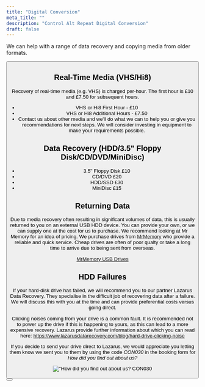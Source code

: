 ```yaml
---
title: "Digital Conversion"
meta_title: ""
description: "Control Alt Repeat Digital Conversion"
draft: false
---
```


We can help with a range of data recovery and copying media from older formats.

<Button label="Contact us to make an appointment" link="/contact" style="solid" />

## Real-Time Media (VHS/Hi8)

Recovery of real-time media (e.g. VHS) is charged per-hour. The first hour is £10 and £7.50 for subsequent hours.

* VHS or Hi8 First Hour - £10
* VHS or Hi8 Additional Hours - £7.50
* Contact us about other media and we'll do what we can to help you or give you recommendations for next steps. We will consider investing in equipment to make your requirements possible.

## Data Recovery (HDD/3.5" Floppy Disk/CD/DVD/MiniDisc)

* 3.5" Floppy Disk £10
* CD/DVD £20
* HDD/SSD £30
* MiniDisc £15

## Returning Data

Due to media recovery often resulting in significant volumes of data, this is usually returned to you on an external USB HDD device. You can provide your own, or we can supply one at the cost for us to purchase. We recommend looking at Mr Memory for an idea of pricing. We purchase drives from [MrMemory](https://www.mrmemory.co.uk/all-products/all/#!usbharddrives=1) who provide a reliable and quick service. Cheap drives are often of poor qualty or take a long time to arrive due to being sent from overseas.

[MrMemory USB Drives](https://www.mrmemory.co.uk/all-products/all/#!usbharddrives=1)

## HDD Failures

If your hard-disk drive has failed, we will recommend you to our partner Lazarus Data Recovery. They specialise in the difficult job of recovering data after a failure. We will discuss this with you at the time and can provide preferential costs versus going direct.

Clicking noises coming from your drive is a common fault. It is recommended not to power up the drive if this is happening to yours, as this can lead to a more expensive recovery. Lazarus provide further information about which you can read here: https://www.lazarusdatarecovery.com/blog/hard-drive-clicking-noise

If you decide to send your drive direct to Lazarus, we would appreciate you letting them know we sent you to them by using the code *CON030* in the booking form for _How did you find out about us?_

!["How did you find out about us? CON030](https://mcusercontent.com/04889772b279f2860f8ec495e/images/371f7e16-572f-c9b0-7ee7-2269c13508e7.png)

<Button label="Contact us to make an appointment" link="/contact" style="solid" />

